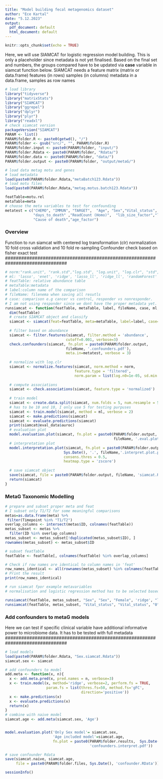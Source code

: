```yaml
---
title: "Model building fecal metagenomics dataset"
author: "Ece Kartal"
date: "5.12.2023"
output:
  pdf_document: default
  html_document: default
---
```



```r
knitr::opts_chunk$set(echo = TRUE)
```

Here, we will use SIAMCAT for logistic regression model building. 
This is only a placeholder since metadata is not yet finalised. 
Based on the final set and numbers, the groups compared have to be updated 
via **case** variable in siamcat function below. 
SIAMCAT needs a feature matrix (matrix or data.frame) 
features (in rows) samples (in columns)
metadata in a data.frame, samples as row names

```r
# load library
library("tidyverse")
library("matrixStats")
library("SIAMCAT")
library("ggrepel")
library("dplyr")
library("plyr")
library("readxl")
# check siamcat version
packageVersion("SIAMCAT")
PARAM <- list()
PARAM$folder.R <- paste0(getwd(), "/")
PARAM$folder <- gsub("src/", "", PARAM$folder.R)
PARAM$folder.input <- paste0(PARAM$folder, "input/")
PARAM$folder.Rdata <- paste0(PARAM$folder, "Rdata/")
PARAM$folder.data <- paste0(PARAM$folder, "data/")
PARAM$folder.output <- paste0(PARAM$folder, "output/metaG/")

# load data metag motu and genes
# load metadata 
load(paste0(PARAM$folder.Rdata,"metaBatch123.Rdata"))
# load motu files
load(paste0(PARAM$folder.Rdata,"metag.motus.batch123.Rdata"))

```

```r
featTable=motu.rel
metaTable=meta
# choose the meta variables to test for confounding
metatest = c("CHEMO", "IMMUN", "TARGET",  "Age", "Sex","Vital_status", "Timepoint",   
             "days_to_death" ,"ReadCount (Homo)",  "lib_size_factor","lib_Homo_factor", 
             "Cause of death","age_factor")
```

###############################################################################
### Overview
Function to run siamcat with centered log transformation (clr) normalization
10 fold cross validation and 10 fold re-sampling
Confounder check based on fisher exact test
###############################################################################

```r
# norm:"rank.unit", "rank.std","log.std", "log.unit", "log.clr", "std", "pass"
# ml: 'lasso', 'enet', 'ridge', 'lasso_ll', 'ridge_ll', 'randomForest'
# featTable: relative abundance table
# metaTable:metadata
# label:column name of the comparison 
# fileName: filenema when saving all resutls 
# case: comparison e.g cancer vs control, responder vs nonresponder. 
# I am not using responder since we dont have the proper metadata yet. 
runsiamcat <- function(featTable, metaTable, label, fileName, case, ml, norm){
  dim(featTable)
  # create SIAMCAT object and classify
  siamcat <- siamcat(feat=featTable, meta=metaTable, label=label, case=case)
  
  # filter based on abundance 
  siamcat <- filter.features(siamcat, filter.method = 'abundance', 
                            cutoff=0.001, verbose=3)
  check.confounders(siamcat, fn.plot = paste0(PARAM$folder.output, 
                            fileName, '.confounders.pdf'),
                            meta.in=metatest, verbose = 3)
        
  # normalize with log.clr
  siamcat <- normalize.features(siamcat, norm.method = norm, 
                                feature.type = 'filtered',
                                norm.param = list(log.n0=1e-05, sd.min.q=1))
                                      
  # compute associations 
  siamcat <- check.associations(siamcat, feature.type = 'normalized')
        
  # train model
  siamcat <- create.data.split(siamcat, num.folds = 5, num.resample = 5) 
  # has to be 10 and 10, I only use 5 for testing purpuses 
  siamcat <- train.model(siamcat, method = ml, verbose = 2)
  siamcat <- make.predictions(siamcat)
  siamcat <- evaluate.predictions(siamcat)    
  print(siamcat@eval_data$auroc)
  # evaluation plot
  model.evaluation.plot(siamcat, fn.plot = paste0(PARAM$folder.output, Sys.Date(), '.',
                                                  fileName, '.eval.plot.pdf'))
  # interpretation plot
  model.interpretation.plot(siamcat, fn.plot = paste0(PARAM$folder.output, 
                           Sys.Date(), '.', fileName,'.interpret.plot.pdf'),
                           consens.thres = 0.5,
                           heatmap.type = 'zscore')
        
  # save siamcat object
  save(siamcat, file = paste0(PARAM$folder.output, fileName, 'siamcat.Rdata'))
  return(siamcat) 
}

```

###############################################################################
### MetaG Taxonomic Modelling
###############################################################################

```r
# prepare and subset proper meta and feat
# I subset only T1/T2 for some meaningful comparisons
metas=as.data.frame(meta) %>%
 filter(Timepoint %in% "T1/T2")
overlap_columns <- intersect(metas$ID, colnames(featTable))
metas_subset <- metas %>%
  filter(ID %in% overlap_columns)
metas_subset <- metas_subset[!duplicated(metas_subset$ID), ]
rownames(metas_subset) <- metas_subset$ID

# subset featTable
featTable <- featTable[, colnames(featTable) %in% overlap_columns]

# Check if row names are identical to column names in 'feat'
row_names_identical <- all(rownames(metas_subset) %in% colnames(featTable)) && length(rownames(metas_subset)) == ncol(featTable)
# Print the result
print(row_names_identical)

```

```r
# run siamcat fpor example metavariables
# normalisation and logistic regression method has to be selected based on the data and final question, this is only as an example. 

runsiamcat(featTable, metas_subset, "Sex", "Sex", "Female", 'ridge', "log.std" ) 
runsiamcat(featTable, metas_subset, "Vital_status", "Vital_status", "0", 'ridge', "log.std" ) 
```

###############################################################################
### Add confounders to metaG models
Here we can test if specific clinical variable have additional informative power
to microbiome data. It has to be tested with full metadata
###############################################################################

```r
# load models
load(paste0(PARAM$folder.Rdata, "Sex.siamcat.Rdata"))
siamcat.sex <- siamcat

# add confounders to model
add.meta <- function(x, n){
  x <- add.meta.pred(x, pred.names = n, verbose=3)
  x <- train.model(x, method='ridge', verbose=2, perform.fs = TRUE,
                   param.fs = list(thres.fs=50, method.fs='gFC', 
                                   direction='positive'))
  x <- make.predictions(x)
  x <- evaluate.predictions(x)
  return(x)
}
# combine with naive model
siamcat.age <- add.meta(siamcat.sex, 'Age')


model.evaluation.plot('Only Sex model'= siamcat.sex,
                      'Age included model'=siamcat.age,
                      fn.plot = paste0(PARAM$folder.results,  Sys.Date(),
                                       'confounders.interpret.pdf'))

# save confounder Rdata
save(siamcat.naive, siamcat.age,
     file = paste0(PARAM$folder.files, Sys.Date(), 'confounder.RData'))
```


```r
sessionInfo()
```


